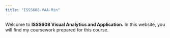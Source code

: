```yaml
---
title: "ISSS608-VAA-Min"
---
```


Welcome to **ISSS608 Visual Analytics and Application.** In this website, you will find my coursework prepared for this course.
